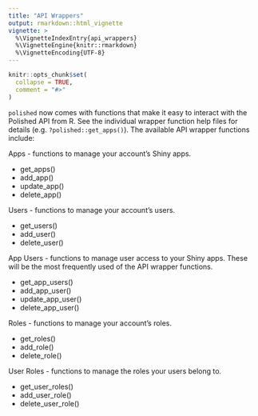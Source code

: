 ```yaml
---
title: "API Wrappers"
output: rmarkdown::html_vignette
vignette: >
  %\VignetteIndexEntry{api_wrappers}
  %\VignetteEngine{knitr::rmarkdown}
  %\VignetteEncoding{UTF-8}
---
```


```r
knitr::opts_chunk$set(
  collapse = TRUE,
  comment = "#>"
)
```

`polished` now comes with functions that make it easy to interact with the Polished API from
R.  See the individual wrapper function help files for details (e.g. `?polished::get_apps()`). 
The available API wrapper functions include:

Apps - functions to manage your account's Shiny apps.  

 - get_apps()
 - add_app()
 - update_app()
 - delete_app()
 
Users  - functions to manage your account's users.

 - get_users()
 - add_user()
 - delete_user()
 
App Users  - functions to manage user access to your Shiny apps.  These will be the most frequently used
of the API wrapper functions.

- get_app_users()
- add_app_user()
- update_app_user()
- delete_app_user()

Roles - functions to manage your account's roles.

- get_roles()
- add_role()
- delete_role()

User Roles - functions to manage the roles your users belong to.

- get_user_roles()
- add_user_role()
- delete_user_role()

